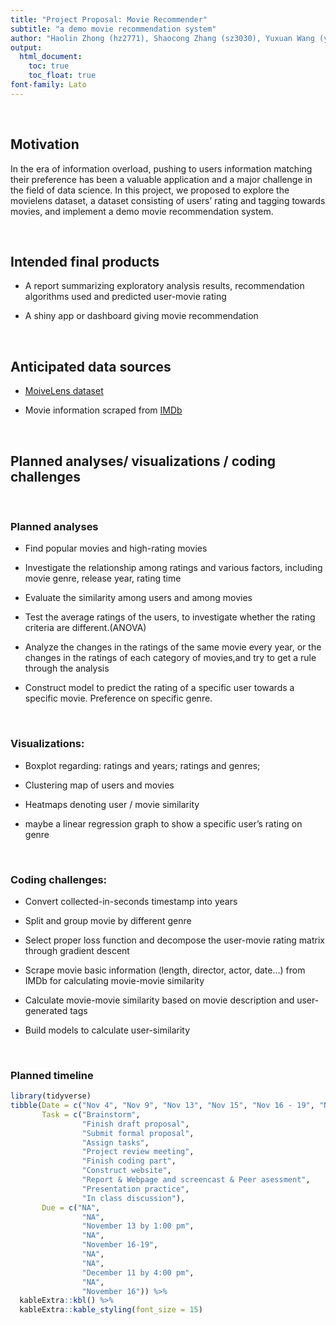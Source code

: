 ```yaml
---
title: "Project Proposal: Movie Recommender"
subtitle: "a demo movie recommendation system"
author: "Haolin Zhong (hz2771), Shaocong Zhang (sz3030), Yuxuan Wang (yw3608), Boqian Li (bl2898)"
output: 
  html_document:
    toc: true
    toc_float: true
font-family: Lato
---
```


<style type="text/css">

</style>


&nbsp;

## Motivation

In the era of information overload, pushing to users information matching their preference has been a valuable application and a major challenge in the field of data science. In this project, we proposed to explore the movielens dataset, a dataset consisting of users’ rating and tagging towards movies, and implement a demo movie recommendation system.

&nbsp;

## Intended final products

- A report summarizing exploratory analysis results, recommendation algorithms used and predicted user-movie rating

- A shiny app or dashboard giving movie recommendation


 
  


&nbsp;

## Anticipated data sources

- [MoiveLens dataset](https://grouplens.org/datasets/movielens/latest/)

- Movie information scraped from [IMDb](https://www.imdb.com/)

&nbsp;

## Planned analyses/ visualizations / coding challenges

&nbsp;

### Planned analyses

- Find popular movies and high-rating movies

- Investigate the relationship among ratings and various factors, including movie genre, release year, rating time

- Evaluate the similarity among users and among movies

- Test the average ratings of the users, to investigate whether the rating criteria are different.(ANOVA)

- Analyze the changes in the ratings of the same movie every year, or the changes in the ratings of each category of movies,and try to get a rule through the analysis

- Construct model to predict the rating of a specific user towards a specific movie. Preference on specific genre.

&nbsp;

### Visualizations:

- Boxplot regarding: ratings and years; ratings and genres; 

- Clustering map of users and movies

- Heatmaps denoting user / movie similarity

- maybe a linear regression graph to show a specific user’s rating on genre

&nbsp;

### Coding challenges:


- Convert collected-in-seconds timestamp into years


- Split and group movie by different genre 


- Select proper loss function and decompose the user-movie rating matrix through gradient descent


- Scrape movie basic information (length, director, actor, date...) from IMDb for calculating movie-movie similarity


- Calculate movie-movie similarity based on movie description and user-generated tags


- Build models to calculate user-similarity

&nbsp;

### Planned timeline


```r
library(tidyverse)
tibble(Date = c("Nov 4", "Nov 9", "Nov 13", "Nov 15", "Nov 16 - 19", "Nov 30", "Dec 7", "Dec 11", "Dec 14", "Dec 16"),
       Task = c("Brainstorm", 
                "Finish draft proposal", 
                "Submit formal proposal",
                "Assign tasks",
                "Project review meeting",
                "Finish coding part",
                "Construct website",
                "Report & Webpage and screencast & Peer asessment",
                "Presentation practice",
                "In class discussion"),
       Due = c("NA", 
                "NA", 
                "November 13 by 1:00 pm",
                "NA",
                "November 16-19",
                "NA",
                "NA",
                "December 11 by 4:00 pm",
                "NA",
                "November 16")) %>%
  kableExtra::kbl() %>% 
  kableExtra::kable_styling(font_size = 15)
```







